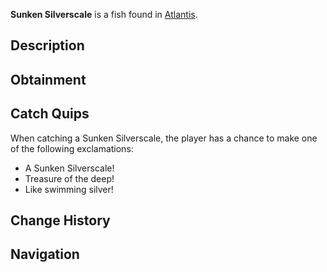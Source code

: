 {{FishInfobox
|image          = Sunken Silverscale.png
|rarity         = Common
|sea            = First Sea
|location       = [[Atlantis]]
|sublocation    = 
|sources        = Fishing Rod
|radar_location = 
|xp             = 45
|weather        = Clear
|time           = Day
|season         = Summer
|bait           = Shrimp
|base_weight    = 1.4
|base_value     = 65
|weight_range   = 1
|base_chance    = 85
|base_resil     = 85
}}
'''Sunken Silverscale''' is a {{Rarity|Common}} fish found in [[Atlantis]].

== Description ==
{{Description|These fish have adapted to live among the submerged silver treasures. Their scales have taken on a metallic sheen that mimics the precious artifacts they swim among.|Bestiary Entry}}

== Obtainment ==
{{Description|Sunken's Depth Pool|Bestiary Hint}}
{{Fish Availability|
Atlantis/Sunken Depths
|top_rods      = 
Free Spirit Rod\172006.8\17653.56;
Leviathan's Fang Rod\170580.37\0;
Azure Of Lagoon\165676.75\20295.59;
Trident Rod\165408.35\14143.84;
No-Life Rod\159000.13\20263.25;
Training Rod\123109.3\21655.37;
Flimsy Rod\98189.57\18575.12;
Long Rod\129360.7\15993.6;
Nocturnal Rod\92763.41\75742.13;
Fast Rod\138350.68\20281.53;
Seraphic Rod\146862\20169.66;
Challenger's Rod\145682.57\18461.55;
Blazebringer Rod\145215.63\18352.03;
Zeus Rod\143134.08\17214.83;
Verdant Shear Rod\142520.69\17259.09;
Rod Of The Forgotten Fang\142246.72\18417.74;
Ethereal Prism Rod\141658.09\0;
Rod Of The Depths\141542.39\16765.68;
Astralhook Rod\140536.37\0;
Depthseeker Rod\140103.65\16107.17;
Rod Of The Exalted One\139469.93\0;
Avalanche Rod\138806.24\15492.04;
Volcanic Rod\138033.81\16357.01;
Steady Rod\68024.2\8689.43
|recommended   = Trident Rod
}}

== Catch Quips ==
When catching a Sunken Silverscale, the player has a chance to make one of the following exclamations:
* A Sunken Silverscale!
* Treasure of the deep!
* Like swimming silver!

== Change History ==
{{Change History|{{subst:Current Version}}}}

== Navigation ==
{{Fish Navbox|Atlantis}}